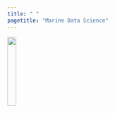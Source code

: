 ---
title: " "
pagetitle: "Marine Data Science"
---

<link rel="stylesheet" href="styles.css" type="text/css">
<link rel="stylesheet" href="academicicons/css/academicons.min.css"/>

<img src="https://tidyverse.tidyverse.org/logo.png" style="width:20%; margin-right: 20px" align="left">
